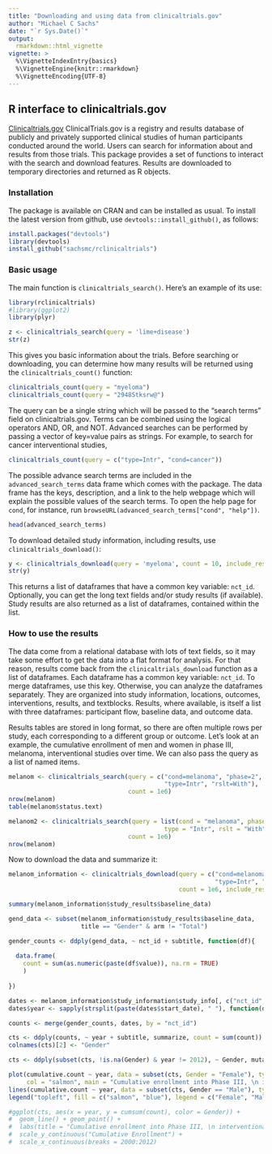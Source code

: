 ```yaml
---
title: "Downloading and using data from clinicaltrials.gov"
author: "Michael C Sachs"
date: "`r Sys.Date()`"
output: 
  rmarkdown::html_vignette
vignette: >
  %\VignetteIndexEntry{basics}
  %\VignetteEngine{knitr::rmarkdown}
  %\VignetteEncoding{UTF-8}
---
```


## R interface to clinicaltrials.gov

[Clinicaltrials.gov](http://clinicaltrials.gov) ClinicalTrials.gov is a registry and results database of publicly and privately supported clinical studies of human participants conducted around the world. Users can search for information about and results from those trials. This package provides a set of functions to interact with the search and download features. Results are downloaded to temporary directories and returned as R objects.

### Installation

The package is available on CRAN and can be installed as usual. To install the latest version from github, use
`devtools::install_github()`, as follows:

```r
install.packages("devtools")
library(devtools)
install_github("sachsmc/rclinicaltrials")
```


### Basic usage

The main function is `clinicaltrials_search()`. Here's an example of its use:

```r
library(rclinicaltrials)
#library(ggplot2)
library(plyr)

z <- clinicaltrials_search(query = 'lime+disease')
str(z)
```

This gives you basic information about the trials. Before searching or downloading, you can determine how many results will be returned using the `clinicaltrials_count()` function:

```r
clinicaltrials_count(query = "myeloma")
clinicaltrials_count(query = "29485tksrw@")
```

The query can be a single string which will be passed to the "search terms" field on clinicaltrials.gov. Terms can be combined using the logical operators AND, OR, and NOT. Advanced searches can be performed by passing a vector of key=value pairs as strings. For example, to search for cancer interventional studies, 

```r
clinicaltrials_count(query = c("type=Intr", "cond=cancer"))
```

The possible advance search terms are included in the `advanced_search_terms` data frame which comes with the package. The data frame has the keys, description, and a link to the help webpage which will explain the possible values of the search terms. To open the help page for `cond`, for instance, run `browseURL(advanced_search_terms["cond", "help"])`.

```r
head(advanced_search_terms)
```

To download detailed study information, including results, use `clinicaltrials_download()`:

```r
y <- clinicaltrials_download(query = 'myeloma', count = 10, include_results = TRUE)
str(y)
```

This returns a list of dataframes that have a common key variable: `nct_id`. Optionally, you can get the long text fields and/or study results (if available). Study results are also returned as a list of dataframes, contained within the list. 

### How to use the results

The data come from a relational database with lots of text fields, so it may take some effort to get the data into a flat format for analysis. For that reason, results come back from the `clinicaltrials_download` function as a list of dataframes. Each dataframe has a common key variable: `nct_id`. To merge dataframes, use this key. Otherwise, you can analyze the dataframes separately. They are organized into study information, locations, outcomes, interventions, results, and textblocks. Results, where available, is itself a list with three dataframes: participant flow, baseline data, and outcome data. 

Results tables are stored in long format, so there are often multiple rows per study, each corresponding to a different group or outcome. Let's look at an example, the cumulative enrollment of men and women in phase III, melanoma, interventional studies over time. We can also pass the query as a list of named items.

```r
melanom <- clinicaltrials_search(query = c("cond=melanoma", "phase=2", 
                                           "type=Intr", "rslt=With"), 
                                 count = 1e6)
nrow(melanom)
table(melanom$status.text)

melanom2 <- clinicaltrials_search(query = list(cond = "melanoma", phase = "2", 
                                           type = "Intr", rslt = "With"), 
                                 count = 1e6)
nrow(melanom)

```

Now to download the data and summarize it:

```r
melanom_information <- clinicaltrials_download(query = c("cond=melanoma", "phase=2", 
                                                         "type=Intr", "rslt=With"), 
                                               count = 1e6, include_results = TRUE)
```

```r

summary(melanom_information$study_results$baseline_data)

gend_data <- subset(melanom_information$study_results$baseline_data, 
                    title == "Gender" & arm != "Total")

gender_counts <- ddply(gend_data, ~ nct_id + subtitle, function(df){
  
  data.frame(
    count = sum(as.numeric(paste(df$value)), na.rm = TRUE)
    )
  
})

dates <- melanom_information$study_information$study_info[, c("nct_id", "start_date")]
dates$year <- sapply(strsplit(paste(dates$start_date), " "), function(d) as.numeric(d[2]))

counts <- merge(gender_counts, dates, by = "nct_id")

cts <- ddply(counts, ~ year + subtitle, summarize, count = sum(count))
colnames(cts)[2] <- "Gender"

cts <- ddply(subset(cts, !is.na(Gender) & year != 2012), ~ Gender, mutate, cumulative.count = cumsum(count))

plot(cumulative.count ~ year, data = subset(cts, Gender = "Female"), type = "b", 
     col = "salmon", main = "Cumulative enrollment into Phase III, \n interventional trials in Melanoma, by gender")
lines(cumulative.count ~ year, data = subset(cts, Gender == "Male"), type = "b", col = "blue")
legend("topleft", fill = c("salmon", "blue"), legend = c("Female", "Male"))

#ggplot(cts, aes(x = year, y = cumsum(count), color = Gender)) + 
#  geom_line() + geom_point() + 
#  labs(title = "Cumulative enrollment into Phase III, \n interventional trials in Melanoma, by gender") + 
#  scale_y_continuous("Cumulative Enrollment") + 
#  scale_x_continuous(breaks = 2000:2012)

```
